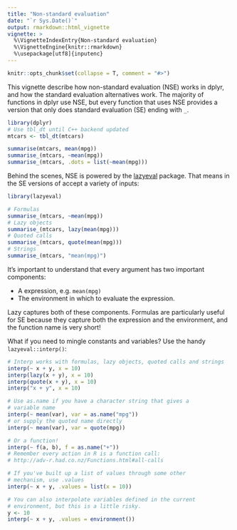 ```yaml
---
title: "Non-standard evaluation"
date: "`r Sys.Date()`"
output: rmarkdown::html_vignette
vignette: >
  %\VignetteIndexEntry{Non-standard evaluation}
  %\VignetteEngine{knitr::rmarkdown}
  %\usepackage[utf8]{inputenc}
---
```


```r
knitr::opts_chunk$set(collapse = T, comment = "#>")
```

This vignette describe how non-standard evaluation (NSE) works in dplyr, and how the standard evaluation alternatives work.  The majority of functions in dplyr use NSE, but every function that uses NSE provides a version that only does standard evaluation (SE) ending with `_`.

```r
library(dplyr)
# Use tbl_dt until C++ backend updated
mtcars <- tbl_dt(mtcars)

summarise(mtcars, mean(mpg))
summarise_(mtcars, ~mean(mpg))
summarise_(mtcars, .dots = list(~mean(mpg)))
```

Behind the scenes, NSE is powered by the [lazyeval](https://github.com/hadley/lazyeval) package. That means in the SE versions of accept a variety of inputs:

```r
library(lazyeval)

# Formulas
summarise_(mtcars, ~mean(mpg))
# Lazy objects
summarise_(mtcars, lazy(mean(mpg)))
# Quoted calls
summarise_(mtcars, quote(mean(mpg)))
# Strings
summarise_(mtcars, "mean(mpg)")
```

It's important to understand that every argument has two important components:

* A expression, e.g. `mean(mpg)`
* The environment in which to evaluate the expression.

Lazy captures both of these components. Formulas are particularly useful for SE because they capture both the expression and the environment, and the function name is very short!

What if you need to mingle constants and variables? Use the handy `lazyeval::interp()`:

```r
# Interp works with formulas, lazy objects, quoted calls and strings
interp(~ x + y, x = 10)
interp(lazy(x + y), x = 10)
interp(quote(x + y), x = 10)
interp("x + y", x = 10)

# Use as.name if you have a character string that gives a
# variable name
interp(~ mean(var), var = as.name("mpg"))
# or supply the quoted name directly
interp(~ mean(var), var = quote(mpg))

# Or a function!
interp(~ f(a, b), f = as.name("+"))
# Remember every action in R is a function call:
# http://adv-r.had.co.nz/Functions.html#all-calls

# If you've built up a list of values through some other
# mechanism, use .values
interp(~ x + y, .values = list(x = 10))

# You can also interpolate variables defined in the current
# environment, but this is a little risky.
y <- 10
interp(~ x + y, .values = environment())
```
